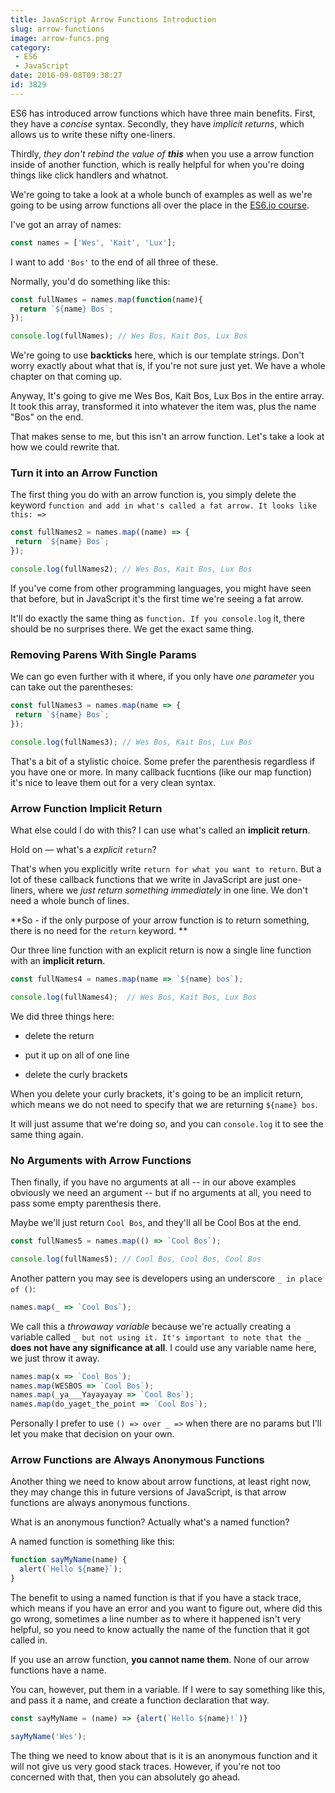```yaml
---
title: JavaScript Arrow Functions Introduction
slug: arrow-functions
image: arrow-funcs.png
category:
 - ES6
 - JavaScript
date: 2016-09-08T09:38:27
id: 3829
---
```


ES6 has introduced arrow functions which have three main benefits. First, they have a <em>concise</em> syntax. Secondly, they have <em>implicit returns</em>, which allows us to write these nifty one-liners.

Thirdly, <em>they don't rebind the value of **this**</em> when you use a arrow function inside of another function, which is really helpful for when you're doing things like click handlers and whatnot.

We're going to take a look at a whole bunch of examples as well as we're going to be using arrow functions all over the place in the <a href="https://ES6.io">ES6.io course</a>.

I've got an array of names:


```js
const names = ['Wes', 'Kait', 'Lux'];

```

I want to add `'Bos'` to the end of all three of these.

Normally, you'd do something like this:


```js
const fullNames = names.map(function(name){
  return `${name} Bos`;
});

console.log(fullNames); // Wes Bos, Kait Bos, Lux Bos

```

We're going to use **backticks** here, which is our template strings. Don't worry exactly about what that is, if you're not sure just yet. We have a whole chapter on that coming up.

Anyway, It's going to give me Wes Bos, Kait Bos, Lux Bos in the entire array. It took this array, transformed it into whatever the item was, plus the name "Bos" on the end.

That makes sense to me, but this isn't an arrow function. Let's take a look at how we could rewrite that.

<h3>Turn it into an Arrow Function</h3>

The first thing you do with an arrow function is, you simply delete the keyword `function and add in what's called a fat arrow. It looks like this: =>`


```js
const fullNames2 = names.map((name) => {
 return `${name} Bos`;
});

console.log(fullNames2); // Wes Bos, Kait Bos, Lux Bos

```

If you've come from other programming languages, you might have seen that before, but in JavaScript it's the first time we're seeing a fat arrow.

It'll do exactly the same thing as `function. If you console.log` it, there should be no surprises there. We get the exact same thing.

<h3>Removing Parens With Single Params</h3>

We can go even further with it where, if you only have <em>one parameter</em> you can take out the parentheses:


```js
const fullNames3 = names.map(name => {
 return `${name} Bos`;
});

console.log(fullNames3); // Wes Bos, Kait Bos, Lux Bos

```

That's a bit of a stylistic choice. Some prefer the parenthesis regardless if you have one or more. In many callback fucntions (like our map function) it's nice to leave them out for a very clean syntax.

<h3>Arrow Function Implicit Return</h3>

What else could I do with this? I can use what's called an **implicit return**.

Hold on — what's a <em>explicit</em> `return`?

That's when you explicitly write `return for what you want to return`. But a lot of these callback functions that we write in JavaScript are just one-liners, where we <em>just return something immediately</em> in one line. We don't need a whole bunch of lines.

**So - if the only purpose of your arrow function is to return something, there is no need for the `return` keyword. **

Our three line function with an explicit return is now a single line function with an **implicit return**.


```js
const fullNames4 = names.map(name => `${name} bos`);

console.log(fullNames4);  // Wes Bos, Kait Bos, Lux Bos

```

We did three things here:



* delete the return

* put it up on all of one line

* delete the curly brackets



When you delete your curly brackets, it's going to be an implicit return, which means we do not need to specify that we are returning `${name} bos`.

It will just assume that we're doing so, and you can `console.log` it to see the same thing again.

<h3>No Arguments with Arrow Functions</h3>

Then finally, if you have no arguments at all -- in our above examples obviously we need an argument -- but if no arguments at all, you need to pass some empty parenthesis there.

Maybe we'll just return `Cool Bos`, and they'll all be Cool Bos at the end.


```js
const fullNames5 = names.map(() => `Cool Bos`);

console.log(fullNames5); // Cool Bos, Cool Bos, Cool Bos

```

Another pattern you may see is developers using an underscore `_ in place of ()`:


```js
names.map(_ => `Cool Bos`);

```

We call this a <em>throwaway variable</em> because we're actually creating a variable called `_ but not using it. It's important to note that the _` **does not have any significance at all**. I could use any variable name here, we just throw it away.


```js
names.map(x => `Cool Bos`);
names.map(WESBOS => `Cool Bos`);
names.map(_ya___Yayayayay => `Cool Bos`);
names.map(do_yaget_the_point => `Cool Bos`);

```

Personally I prefer to use `() => over _ =>` when there are no params but I'll let you make that decision on your own.

<h3>Arrow Functions are Always Anonymous Functions</h3>

Another thing we need to know about arrow functions, at least right now, they may change this in future versions of JavaScript, is that arrow functions are always anonymous functions.

What is an anonymous function? Actually what's a named function?

A named function is something like this:


```js
function sayMyName(name) {
  alert(`Hello ${name}`);
}

```

The benefit to using a named function is that if you have a stack trace, which means if you have an error and you want to figure out, where did this go wrong, sometimes a line number as to where it happened isn't very helpful, so you need to know actually the name of the function that it got called in.

If you use an arrow function, **you cannot name them**. None of our arrow functions have a name.

You can, however, put them in a variable. If I were to say something like this, and pass it a name, and create a function declaration that way.


```js
const sayMyName = (name) => {alert(`Hello ${name}!`)}

sayMyName('Wes');

```

The thing we need to know about that is it is an anonymous function and it will not give us very good stack traces. However, if you're not too concerned with that, then you can absolutely go ahead.